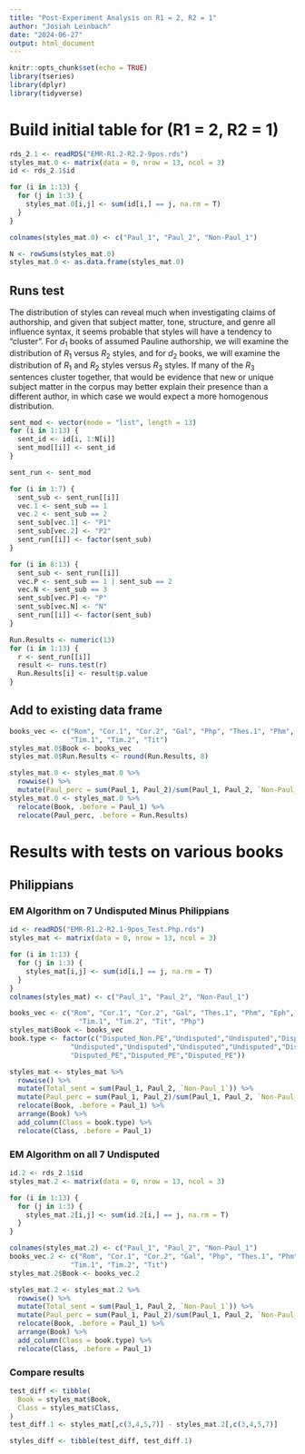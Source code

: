 ---
title: "Post-Experiment Analysis on R1 = 2, R2 = 1"
author: "Josiah Leinbach"
date: "2024-06-27"
output: html_document
---

```{r setup, include=FALSE}
knitr::opts_chunk$set(echo = TRUE)
library(tseries)
library(dplyr)
library(tidyverse)
```

# Build initial table for (R1 = 2, R2 = 1)
```{r}
rds_2.1 <- readRDS("EMR-R1.2-R2.2-9pos.rds")
styles_mat.0 <- matrix(data = 0, nrow = 13, ncol = 3)
id <- rds_2.1$id

for (i in 1:13) {
  for (j in 1:3) {
    styles_mat.0[i,j] <- sum(id[i,] == j, na.rm = T)
  }
}

colnames(styles_mat.0) <- c("Paul_1", "Paul_2", "Non-Paul_1")

N <- rowSums(styles_mat.0)
styles_mat.0 <- as.data.frame(styles_mat.0)
```

## Runs test
The distribution of styles can reveal much when investigating claims of authorship, and given that subject matter, tone, structure, and genre all influence syntax, it seems probable that styles will have a tendency to "cluster". For $d_1$ books of assumed Pauline authorship, we will examine the distribution of $R_1$ versus $R_2$ styles, and for $d_2$ books, we will examine the distribution of $R_1$ and $R_2$ styles versus $R_3$ styles. If many of the $R_3$ sentences cluster together, that would be evidence that new or unique subject matter in the corpus may better explain their presence than a different author, in which case we would expect a more homogenous distribution.

```{r}
sent_mod <- vector(mode = "list", length = 13)
for (i in 1:13) {
  sent_id <- id[i, 1:N[i]]
  sent_mod[[i]] <- sent_id
}

sent_run <- sent_mod

for (i in 1:7) {
  sent_sub <- sent_run[[i]]
  vec.1 <- sent_sub == 1
  vec.2 <- sent_sub == 2
  sent_sub[vec.1] <- "P1"
  sent_sub[vec.2] <- "P2"
  sent_run[[i]] <- factor(sent_sub)
}

for (i in 8:13) {
  sent_sub <- sent_run[[i]]
  vec.P <- sent_sub == 1 | sent_sub == 2
  vec.N <- sent_sub == 3
  sent_sub[vec.P] <- "P"
  sent_sub[vec.N] <- "N"
  sent_run[[i]] <- factor(sent_sub)
}

Run.Results <- numeric(13)
for (i in 1:13) {
  r <- sent_run[[i]]
  result <- runs.test(r)
  Run.Results[i] <- result$p.value
}
```

## Add to existing data frame
```{r}
books_vec <- c("Rom", "Cor.1", "Cor.2", "Gal", "Php", "Thes.1", "Phm", "Eph", "Col", "Thes.2",
               "Tim.1", "Tim.2", "Tit")
styles_mat.0$Book <- books_vec
styles_mat.0$Run.Results <- round(Run.Results, 8)

styles_mat.0 <- styles_mat.0 %>%
  rowwise() %>%
  mutate(Paul_perc = sum(Paul_1, Paul_2)/sum(Paul_1, Paul_2, `Non-Paul_1`))
styles_mat.0 <- styles_mat.0 %>% 
  relocate(Book, .before = Paul_1) %>%
  relocate(Paul_perc, .before = Run.Results)
```

# Results with tests on various books
## Philippians
### EM Algorithm on 7 Undisputed Minus Philippians
```{r}
id <- readRDS("EMR-R1.2-R2.1-9pos_Test.Php.rds")
styles_mat <- matrix(data = 0, nrow = 13, ncol = 3)

for (i in 1:13) {
  for (j in 1:3) {
    styles_mat[i,j] <- sum(id[i,] == j, na.rm = T)
  }
}
colnames(styles_mat) <- c("Paul_1", "Paul_2", "Non-Paul_1")

books_vec <- c("Rom", "Cor.1", "Cor.2", "Gal", "Thes.1", "Phm", "Eph", "Col", "Thes.2",
                 "Tim.1", "Tim.2", "Tit", "Php")
styles_mat$Book <- books_vec
book.type <- factor(c("Disputed_Non.PE","Undisputed","Undisputed","Disputed_Non.PE","Undisputed",
               "Undisputed","Undisputed","Undisputed","Undisputed","Disputed_Non.PE",
               "Disputed_PE","Disputed_PE","Disputed_PE"))

styles_mat <- styles_mat %>%
  rowwise() %>%
  mutate(Total_sent = sum(Paul_1, Paul_2, `Non-Paul_1`)) %>%
  mutate(Paul_perc = sum(Paul_1, Paul_2)/sum(Paul_1, Paul_2, `Non-Paul_1`)) %>%
  relocate(Book, .before = Paul_1) %>%
  arrange(Book) %>%
  add_column(Class = book.type) %>%
  relocate(Class, .before = Paul_1)
```

### EM Algorithm on all 7 Undisputed
```{r}
id.2 <- rds_2.1$id
styles_mat.2 <- matrix(data = 0, nrow = 13, ncol = 3)

for (i in 1:13) {
  for (j in 1:3) {
    styles_mat.2[i,j] <- sum(id.2[i,] == j, na.rm = T)
  }
}

colnames(styles_mat.2) <- c("Paul_1", "Paul_2", "Non-Paul_1")
books_vec.2 <- c("Rom", "Cor.1", "Cor.2", "Gal", "Php", "Thes.1", "Phm", "Eph", "Col", "Thes.2",
               "Tim.1", "Tim.2", "Tit")
styles_mat.2$Book <- books_vec.2

styles_mat.2 <- styles_mat.2 %>%
  rowwise() %>%
  mutate(Total_sent = sum(Paul_1, Paul_2, `Non-Paul_1`)) %>%
  mutate(Paul_perc = sum(Paul_1, Paul_2)/sum(Paul_1, Paul_2, `Non-Paul_1`)) %>% 
  relocate(Book, .before = Paul_1) %>%
  arrange(Book) %>%
  add_column(Class = book.type) %>%
  relocate(Class, .before = Paul_1)
```

### Compare results
```{r}
test_diff <- tibble(
  Book = styles_mat$Book,
  Class = styles_mat$Class,
)
test_diff.1 <- styles_mat[,c(3,4,5,7)] - styles_mat.2[,c(3,4,5,7)]

styles_diff <- tibble(test_diff, test_diff.1)
```
